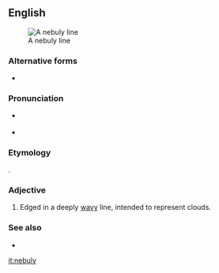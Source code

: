 ==English==
[[Image:Araldiz Manno 221Q.png|thumb|A nebuly line]]

===Alternative forms===
* {{l|en|nébulé}}

===Pronunciation===
* {{a|RP|US}} {{IPA|/ˈnɛbjʊli/|lang=en}}
* {{audio|en-us-nebuly.ogg|Audio (US)|lang=en}}

===Etymology===
{{etyl|fr|en}} {{m|fr|nébulé}}.

===Adjective===
{{en-adj|-}}

# {{lb|en|heraldry}} Edged in a deeply [[wavy]] line, intended to represent clouds.

===See also===
* {{l|en|wavy}}

[[it:nebuly]]